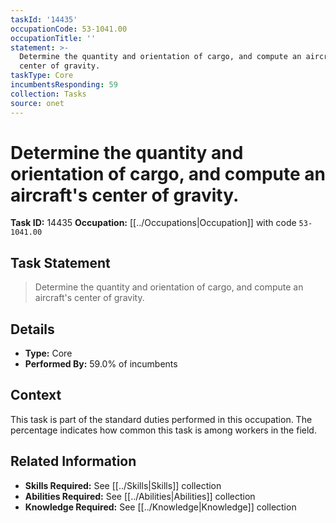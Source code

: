 ```yaml
---
taskId: '14435'
occupationCode: 53-1041.00
occupationTitle: ''
statement: >-
  Determine the quantity and orientation of cargo, and compute an aircraft's
  center of gravity.
taskType: Core
incumbentsResponding: 59
collection: Tasks
source: onet
---
```

# Determine the quantity and orientation of cargo, and compute an aircraft's center of gravity.

**Task ID:** 14435
**Occupation:** [[../Occupations|Occupation]] with code `53-1041.00`

## Task Statement

> Determine the quantity and orientation of cargo, and compute an aircraft's center of gravity.

## Details

- **Type:** Core
- **Performed By:** 59.0% of incumbents

## Context

This task is part of the standard duties performed in this occupation. The percentage indicates how common this task is among workers in the field.

## Related Information

- **Skills Required:** See [[../Skills|Skills]] collection
- **Abilities Required:** See [[../Abilities|Abilities]] collection
- **Knowledge Required:** See [[../Knowledge|Knowledge]] collection
